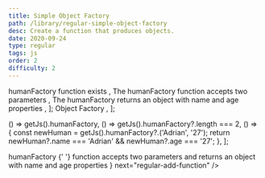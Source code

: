 ```yaml
---
title: Simple Object Factory
path: /library/regular-simple-object-factory
desc: Create a function that produces objects.
date: 2020-09-24
type: regular
tags: js
order: 2
difficulty: 2
---
```



  <Text size="small" color="#FAFAFA">
    humanFactory function exists
  </Text>,
  <Text size="small" color="#FAFAFA">
    The humanFactory function accepts two parameters
  </Text>,
  <Text size="small" color="#FAFAFA">
    The humanFactory returns an object with name and age properties
  </Text>,
];

  <Link
    size="small"
    href="https://medium.com/javascript-scene/javascript-factory-functions-with-es6-4d224591a8b1"
  >
    Object Factory
  </Link>,
];

  () => getJs().humanFactory,
  () => getJs().humanFactory?.length === 2,
  () => {
    const newHuman = getJs().humanFactory?.('Adrian', '27');
    return newHuman?.name === 'Adrian' && newHuman?.age === '27';
  },
];

<Post>
  <CodeEditor
    tasks={tasksListData}
    help={helpListData}
    tabs={tabs}
    tests={tests}
    result={
      <>
        <Text size="preNormal" code>
          humanFactory
        </Text>{' '}
        function accepts two parameters and returns an object with name and age
        properties
      </>
    }
    next="regular-add-function"
  />
</Post>
